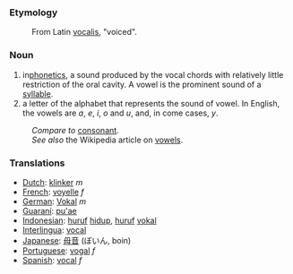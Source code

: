 ===Etymology===

:From Latin [[vocalis]], "voiced".

===Noun===
#in[[phonetics]], a sound produced by the vocal chords with relatively little restriction of the oral cavity. A vowel is the prominent sound of a [[syllable]].
#a letter of the alphabet that represents the sound of vowel. In English, the vowels are ''a'', ''e'', ''i'', ''o'' and ''u'', and, in come cases, ''y''.

:''Compare to'' [[consonant]].
:''See also'' the Wikipedia article on [[en:vowel|vowels]].

===Translations===
*[[Dutch]]: [[klinker]] ''m''
*[[French]]: [[voyelle]] ''f''
*[[German]]: [[Vokal]] ''m''
*[[Guaraní]]: [[pu'ae]]
*[[Indonesian]]: [[huruf]] [[hidup]], [[huruf]] [[vokal]]
*[[Interlingua]]: [[vocal]]
*[[Japanese]]: [[母音]] (ぼいん, boin)
*[[Portuguese]]: [[vogal]] ''f''
*[[Spanish]]: [[vocal]] ''f''